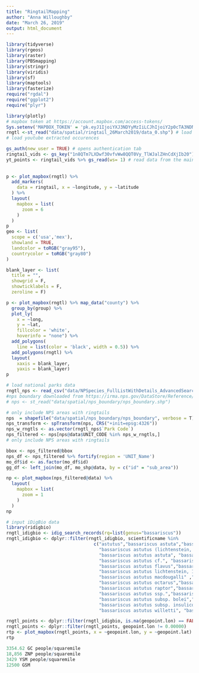 ```yaml
---
title: "RingtailMapping"
author: "Anna Willoughby"
date: "March 26, 2019"
output: html_document
---
```


```r
library(tidyverse)
library(rgeos)
library(raster)
library(PBSmapping)
library(stringr)
library(viridis)
library(sf)
library(maptools)
library(fasterize)
require("rgdal")
require("ggplot2")
require("plyr")
```

```r
library(plotly)
# mapbox token at https://account.mapbox.com/access-tokens/
Sys.setenv('MAPBOX_TOKEN' = 'pk.eyJ1IjoiYXJ3NDYyMzIiLCJhIjoiY2p0cTA3NDN1MGFhejN6bnJ0NjN0cnZqZCJ9.gugmKp7YquDdnuyZcHRdxQ')
rngtl <-st_read("data/spatial/ringtail_26March2019/data_0.shp") # load IUCN shape file 
# load youtube extracted occurences

gs_auth(new_user = TRUE) # opens authentication tab
ringtail_vids <- gs_key("1n8QTm7LXDwf30vfvWw8QQT0Vy_TlWJalZHnCdXjIb20") # download info for full google sheets
yt_points <- ringtail_vids %>% gs_read(ws= 1) # read data from the main sheet
  
  
p <- plot_mapbox(rngtl) %>%
  add_markers(
    data = ringtail, x = ~longitude, y = ~latitude
  ) %>%
  layout(
    mapbox = list(
      zoom = 6
    )
  )
p
geo <- list(
  scope = c('usa','mex'),
  showland = TRUE,
  landcolor = toRGB("gray95"),
  countrycolor = toRGB("gray80")
)

blank_layer <- list(
  title = "",
  showgrid = F,
  showticklabels = F,
  zeroline = F)

p <- plot_mapbox(rngtl) %>% map_data("county") %>%
  group_by(group) %>%
  plot_ly(
    x = ~long,
    y = ~lat,
    fillcolor = 'white',
    hoverinfo = "none") %>%
  add_polygons(
    line = list(color = 'black', width = 0.5)) %>%
  add_polygons(rngtl) %>%
  layout(
    xaxis = blank_layer,
    yaxis = blank_layer)
p

```


```r
# load national parks data 
rngtl_nps <- read_csv("data/NPSpecies_FullListWithDetails_AdvancedSearch_20190219092644.csv")
#nps boundary downloaded from https://irma.nps.gov/DataStore/Reference/Profile/2224545?lnv=True on 26 March 2019
# nps <- st_read("data/spatial/nps_boundary/nps_boundary.shp")

# only include NPS areas with ringtails
nps  = shapefile("data/spatial/nps_boundary/nps_boundary", verbose = T)
nps_transform <- spTransform(nps, CRS("+init=epsg:4326"))
nps_w_rngtls <- as.vector(rngtl_nps$`Park Code`)
nps_filtered <- nps[nps@data$UNIT_CODE %in% nps_w_rngtls,]
# only include NPS areas with ringtails

bbox <- nps_filtered@bbox
nps_df <- nps_filtered %>% fortify(region = 'UNIT_Name')
mo_df$id <- as.factor(mo_df$id)
gg_df <- left_join(mo_df, mo_shp@data, by = c("id" = "sub_area"))

np <- plot_mapbox(nps_filtered@data) %>%
  layout(
    mapbox = list(
      zoom = 1
    )
  )
np

# input iDigBio data 
library(ridigbio)
rngtl_idigbio <- idig_search_records(rq=list(genus="bassariscus"))
rngtl_idigbio <- dplyr::filter(rngtl_idigbio, scientificname %in% 
                                 c("astutus","bassariscus astuta","bassariscus astuttus","bassariscus astutus",
                                   "bassariscus astutus (lichtenstein, 1827)" ,"bassariscus astutus arizonensis",
                                   "bassariscus astutus astuta", "bassariscus astutus astutus" ,"bassariscus astutus bolei",
                                   "bassariscus astutus cf.", "bassariscus astutus consitus","bassariscus astutus constitus",
                                   "bassariscus astutus flavus","bassariscus astutus insulicola" ,
                                   "bassariscus astutus lichtenstein, 1827","bassariscus astutus macdougall",
                                   "bassariscus astutus macdougalli" ,"bassariscus astutus nevadensis",
                                   "bassariscus astutus octarus","bassariscus astutus octavus", "bassariscus astutus palmarius",
                                   "bassariscus astutus raptor","bassariscus astutus saxicola",
                                   "bassariscus astutus ssp.","bassariscus astutus subsp. astutus",
                                   "bassariscus astutus subsp. bolei","bassariscus astutus subsp. consitus",
                                   "bassariscus astutus subsp. insulicola", "bassariscus astutus subsp. macdougalli",
                                   "bassariscus astutus willetti", "bassariscus astutus yumanensis"))   

rngtl_points <- dplyr::filter(rngtl_idigbio, is.na(geopoint.lon) == FALSE)
rngtl_points <- dplyr::filter(rngtl_points, geopoint.lon != 0.00000)
rtp <- plot_mapbox(rngtl_points, x = ~geopoint.lon, y = ~geopoint.lat)
rtp

3354.62 GC people/squaremile
18,856 ZNP people/squaremile
3429 YSM people/squaremile
12500 GSM


```


